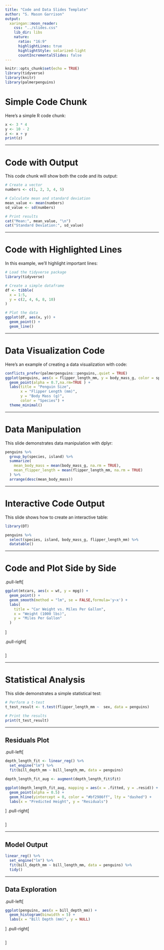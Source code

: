 ```yaml
---
title: "Code and Data Slides Template"
author: "S. Mason Garrison"
output:
  xaringan::moon_reader:
    css: "../slides.css"
    lib_dir: libs
    nature:
      ratio: "16:9"
      highlightLines: true
      highlightStyle: solarized-light
      countIncrementalSlides: false
---
```


```r
knitr::opts_chunk$set(echo = TRUE)
library(tidyverse)
library(knitr)
library(palmerpenguins)
```

# Simple Code Chunk

Here's a simple R code chunk:

```r
x <- 3 * 4
y <- 10 - 2
z <- x + y
print(z)
```

---

# Code with Output

This code chunk will show both the code and its output:

```r
# Create a vector
numbers <- c(1, 2, 3, 4, 5)

# Calculate mean and standard deviation
mean_value <- mean(numbers)
sd_value <- sd(numbers)

# Print results
cat("Mean:", mean_value, "\n")
cat("Standard Deviation:", sd_value)
```

---

# Code with Highlighted Lines

In this example, we'll highlight important lines:

```r
# Load the tidyverse package
library(tidyverse)

# Create a simple dataframe
df <- tibble(
  x = 1:5,
  y = c(2, 4, 6, 8, 10)
)

# Plot the data
ggplot(df, aes(x, y)) +
  geom_point() +
  geom_line()
```

---

# Data Visualization Code

Here's an example of creating a data visualization with code:

```r
conflicts_prefer(palmerpenguins::penguins,.quiet = TRUE)
ggplot(penguins, aes(x = flipper_length_mm, y = body_mass_g, color = species)) +
  geom_point(alpha = 0.7,na.rm=TRUE ) +
  labs(title = "Penguin Size",
       x = "Flipper Length (mm)",
       y = "Body Mass (g)",
       color = "Species") +
  theme_minimal()
```

---

# Data Manipulation

This slide demonstrates data manipulation with dplyr:

```r
penguins %>%
  group_by(species, island) %>%
  summarize(
    mean_body_mass = mean(body_mass_g, na.rm = TRUE),
    mean_flipper_length = mean(flipper_length_mm, na.rm = TRUE)
  ) %>%
  arrange(desc(mean_body_mass))
```

---

# Interactive Code Output

This slide shows how to create an interactive table:

```r
library(DT)

penguins %>%
  select(species, island, body_mass_g, flipper_length_mm) %>%
  datatable()
```

---

# Code and Plot Side by Side

.pull-left[
```r
ggplot(mtcars, aes(x = wt, y = mpg)) +
  geom_point() +
  geom_smooth(method = "lm", se = FALSE,formula='y~x') +
  labs(
    title = "Car Weight vs. Miles Per Gallon",
    x = "Weight (1000 lbs)",
    y = "Miles Per Gallon"
  )
```
]

.pull-right[
```r
```
]


---


# Statistical Analysis

This slide demonstrates a simple statistical test:

```r
# Perform a t-test
t_test_result <- t.test(flipper_length_mm ~  sex, data = penguins)

# Print the results
print(t_test_result)
```

---

## Residuals Plot

.pull-left[
```r
depth_length_fit <- linear_reg() %>%
  set_engine("lm") %>%
  fit(bill_depth_mm ~ bill_length_mm, data = penguins)

depth_length_fit_aug <- augment(depth_length_fit$fit)

ggplot(depth_length_fit_aug, mapping = aes(x = .fitted, y = .resid)) +
  geom_point(alpha = 0.5) +
  geom_hline(yintercept = 0, color = "#bf2986ff", lty = "dashed") +
  labs(x = "Predicted Height", y = "Residuals")
```
]
.pull-right[
```r
```
]


---


## Model Output

```r
linear_reg() %>%
  set_engine("lm") %>%
  fit(bill_depth_mm ~ bill_length_mm, data = penguins) %>%
  tidy()
```

---


## Data Exploration

.pull-left[
```r
ggplot(penguins, aes(x = bill_depth_mm)) +
  geom_histogram(binwidth = 5) +
  labs(x = "Bill Depth (mm)", y = NULL)
```
]
.pull-right[
```r
```
]

